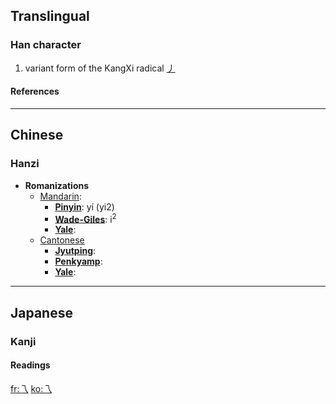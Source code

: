 ==Translingual==
===Han character===
{{Han char|rad=丿|as=00|sn=1|four=|canj=一人 (MO), XX一人 (XXMO)}}
# variant form of the KangXi radical [[Wiktionary:Chinese radical index 丿|丿]]
====References====
{{Han ref|kx=0081.090|dkj=00109|dj=0164.100|hdz=10048.030|uh=4E41|ud=20033}}

----
==Chinese==
===Hanzi===


* '''Romanizations'''
** [[Mandarin]]:
*** '''[[Pinyin]]''': yí (yi2)
*** '''[[Wade-Giles]]''': i<sup>2</sup>
*** '''[[Yale]]''': 
**[[Cantonese]]
***'''[[Jyutping]]''':
***'''[[Penkyamp]]''': 
***'''[[Yale]]''': 


----
==Japanese==
===Kanji===


{{ja-kanji|grade=|rs=丿00}}
====Readings====
{{ja-readings|on=[[い]] (i)|kun=[[ながれる]] (nagareru)}}




[[fr:乁]]
[[ko:乁]]